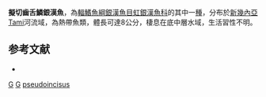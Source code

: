 {{Speciesbox 
| genus = Glossolepis
| species = pseudoincisus
| authority = [[Allen|Allen]] & [[Cross|Cross]], 1980
| status = DD
| status_system = IUCN3.1
}}
'''擬切齒舌鱗銀漢魚'''，為[[輻鰭魚綱|輻鰭魚綱]][[銀漢魚目|銀漢魚目]][[虹銀漢魚科|虹銀漢魚科]]的其中一[[種|種]]，分布於[[新幾內亞|新幾內亞]]Tami河流域，為熱帶魚類，體長可達8公分，棲息在底中層水域，生活習性不明。

==参考文献==
*{{FishBase_species|genus=Glossolepis|species=pseudoincisus|year=2016|month=5}}

{{Taxonbar}}

[[Category:1980年描述的鱼类|G]]
[[Category:IUCN红色名录数据缺乏物种|G]]
[[Category:舌鱗銀漢魚屬|pseudoincisus]]